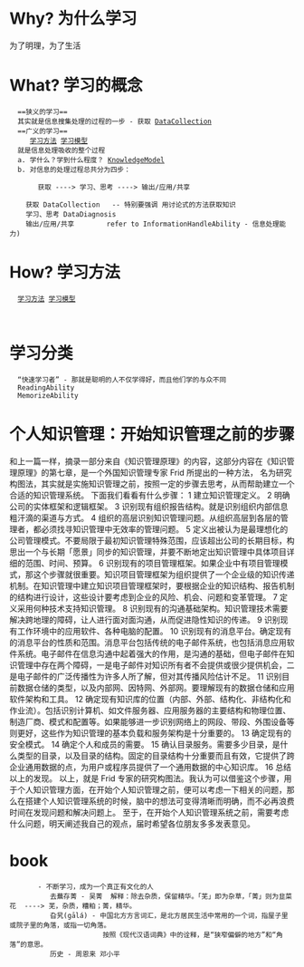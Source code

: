 =Why? 为什么学习 =
为了明理，为了生活
=What? 学习的概念=
   ==狭义的学习==
   其实就是信息搜集处理的过程的一步 - 获取 [[DataCollection]]
   ==广义的学习==
      [[学习方法]] [[学习模型]] 
   就是信息处理吸收的整个过程 
   a. 学什么？学到什么程度？ [[KnowledgeModel]]
   b. 对信息的处理过程总共分为四步：
   
        获取 ----> 学习、思考 ----> 输出/应用/共享 
        
     获取 DataCollection   -- 特别要强调 用讨论式的方法获取知识
     学习、思考 DataDiagnosis
     输出/应用/共享        refer to InformationHandleAbility - 信息处理能力)
=How? 学习方法=
   [[学习方法]] [[学习模型]] 
     
   

=学习分类=
   “快速学习者” - 那就是聪明的人不仅学得好，而且他们学的与众不同
   ReadingAbility
   MemorizeAbility

=个人知识管理：开始知识管理之前的步骤=
和上一篇一样，摘录一部分来自《知识管理原理》的内容，这部分内容在《知识管理原理》的第七章，是一个外国知识管理专家 Frid 所提出的一种方法， 名为研究构图法，其实就是实施知识管理之前，按照一定的步骤去思考，从而帮助建立一个合适的知识管理系统。
下面我们看看有什么步骤：
1	建立知识管理定义。
2	明确公司的实体框架和逻辑框架。
3	识别现有组织报告结构。就是识别组织内部信息粗汗滴的渠道与方式。
4	组织的高层识别知识管理问题。从组织高层到各层的管理者，都必须找寻知识管理中无效率的管理问题。
5	定义出被认为是最理想化的公司管理模式。不要局限于最初知识管理特殊范围，应该超出公司的长期目标，构思出一个与长期「愿景」同步的知识管理，并要不断地定出知识管理中具体项目详细的范围、时间、预算。
6	识别现有的项目管理框架。如果企业中有项目管理模式，那这个步骤就很重要。知识项目管理框架为组织提供了一个企业级的知识传递机制。在知识管理中建立知识项目管理框架时，要根据企业的知识结构、报告机制的结构进行设计，这些设计要考虑到企业的风险、机会、问题和变革管理。
7	定义采用何种技术支持知识管理。
8	识别现有的沟通基础架构。知识管理技术需要解决跨地理的障碍，让人进行面对面沟通，从而促进隐性知识的传递。
9	识别现有工作环境中的应用软件、各种电脑的配置。
10	识别现有的消息平台。确定现有的消息平台的性质和范围。消息平台包括传统的电子邮件系统，也包括消息应用软件系统。电子邮件在信息沟通中起着强大的作用，是沟通的基础，但电子邮件在知识管理中存在两个障碍，一是电子邮件对知识所有者不会提供或很少提供机会，二是电子邮件的广泛传播性为许多人所了解，但对其传播风险估计不足。
11	识别目前数据仓储的类型，以及内部网、因特网、外部网。要理解现有的数据仓储和应用软件架构和工具。
12	确定现有知识库的位置（内部、外部、结构化、非结构化和作业流）。包括识别计算机、如文件服务器、应用服务器的主要结构和物理位置、制造厂商、模式和配置等。如果能够进一步识别网络上的网段、带段、外围设备等则更好，这些作为知识管理的基本负载和服务架构是十分重要的。
13	确定现有的安全模式。
14	确定个人和成员的需要。
15	确认目录服务。需要多少目录，是什么类型的目录，以及目录的结构。固定的目录结构十分重要而且有效，它提供了跨企业通用数据的点，为用户或程序员提供了一个通用数据的中心知识库。
16	总结以上的发现。
以上，就是 Frid 专家的研究构图法。我认为可以借鉴这个步骤，用于个人知识管理方面，在开始个人知识管理之前，便可以考虑一下相关的问题，那么在搭建个人知识管理系统的时候，脑中的想法可变得清晰而明确，而不必再浪费时间在发现问题和解决问题上。
至于，在开始个人知识管理系统之前，需要考虑什么问题，明天阐述我自己的观点，届时希望各位朋友多多发表意见。

=book=
        - 不断学习，成为一个真正有文化的人
           去蕪存菁 - 吴菁  解释：除去杂质，保留精华。「芜」即为杂草，「菁」则为韭菜花  ----> 芜，杂质，糟粕；菁，精华。
           旮旯(gālá) - 中国北方方言词汇，是北方居民生活中常用的一个词，指屋子里或院子里的角落，或指一切角落。
                        按照《现代汉语词典》中的诠释，是“狭窄偏僻的地方”和“角落”的意思。 
           历史 - 周恩来 邓小平
